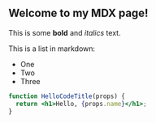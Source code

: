

## Welcome to my MDX page!

This is some **bold** and _italics_ text.

This is a list in markdown:

- One
- Two
- Three

```jsx title="/src/components/HelloCodeTitle.js"
function HelloCodeTitle(props) {
  return <h1>Hello, {props.name}</h1>;
}
```